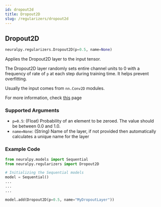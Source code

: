 ```yaml
---
id: dropout2d
title: Dropout2D
slug: /regularizers/dropout2d
---
```


## Dropout2D

```python
neuralpy.regularizers.Dropout2D(p=0.5, name=None)
```

Applies the Dropout2D layer to the input tensor.

The Dropout2D layer randomly sets entire channel units to 0 with a frequency of rate of `p` at each step during training time. It helps prevent overfitting.

Usually the input comes from `nn.Conv2D` modules.

For more information, check [this](https://pytorch.org/docs/stable/nn.html#dropout2d) page

###  Supported Arguments

- `p=0.5`: (Float) Probability of an element to be zeroed. The value should be between 0.0 and 1.0.
- `name=None`: (String) Name of the layer, if not provided then automatically calculates a unique name for the layer

### Example Code

```python
from neuralpy.models import Sequential
from neuralpy.regularizers import Dropout2D

# Initializing the Sequential models
model = Sequential()
...
...
...

model.add(Dropout2D(p=0.5, name="MyDropoutLayer"))
```